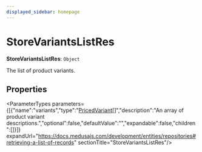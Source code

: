 ```yaml
---
displayed_sidebar: homepage
---
```



# StoreVariantsListRes

 **StoreVariantsListRes**: `Object`

The list of product variants.

## Properties

<ParameterTypes parameters={[{"name":"variants","type":"[PricedVariant](medusa.PricedVariant.mdx)[]","description":"An array of product variant descriptions.","optional":false,"defaultValue":"","expandable":false,"children":[]}]} expandUrl="https://docs.medusajs.com/development/entities/repositories#retrieving-a-list-of-records" sectionTitle="StoreVariantsListRes"/>
